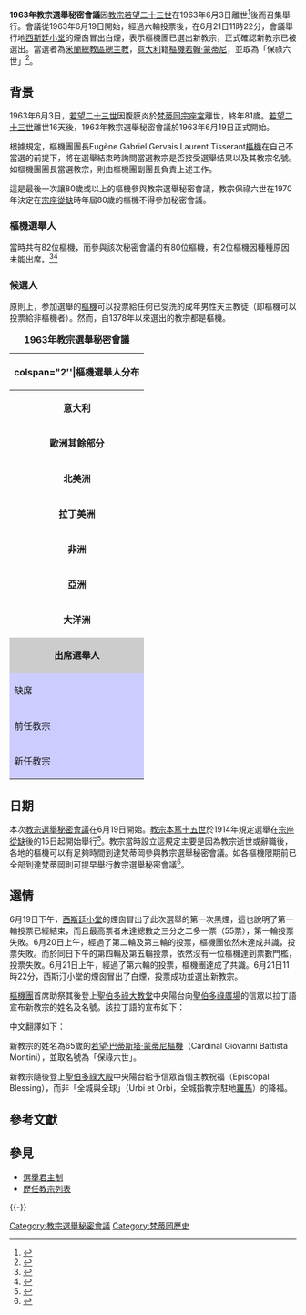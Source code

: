 {{NoteUTC+1}}
{{NoteTA
|1=zh-hans:西斯廷小堂; zh-hk:西斯汀小堂; zh-tw:西斯汀小堂;
}}
{{Infobox papal conclave
|month             =
|year              = 1963年
|dates             = 1963年6月19日 - 1963年6月21日<ref>{{Cite web |url=http://www.catholic-hierarchy.org/event/c1963.html |title=Conclave - 1963 |language=en |accessdate=2017年1月26日 |quote=19 June 1963 to 21 June 1963 |deadurl=no |archiveurl=https://web.archive.org/web/20161207062725/http://www.catholic-hierarchy.org/event/c1963.html |archivedate=2016年12月7日 }}</ref>
|location          = [[梵蒂冈|梵蒂冈]][[宗座宫|宗座宫]][[西斯廷小堂|西斯廷小堂]]
|dean              = {{link-en|尤金-加布里埃爾-熱爾-韋洛朗·蒂塞蘭德|Eugène Gabriel Gervais Laurent Tisserant}}[[樞機|樞機]]<ref>{{Cite web |url=http://www.catholic-hierarchy.org/event/c1963.html |title=Conclave - 1963 |language=en |accessdate=2017年1月26日 |quote=Dean: Eugène-Gabriel-Gervais-Laurent Tisserant †; Age: 79.2 |deadurl=no |archiveurl=https://web.archive.org/web/20161207062725/http://www.catholic-hierarchy.org/event/c1963.html |archivedate=2016年12月7日 }}</ref>
|vicedean          = {{link-en|克萊門特·米卡拉|Clemente Micara}}[[樞機|樞機]]
|camerlengo        = {{link-en|貝尼迪托·阿洛伊西·馬西拉|Benedetto Aloisi Masella}}[[樞機|樞機]]<ref>{{Cite web |url=http://www.catholic-hierarchy.org/event/c1963.html |title=Conclave - 1963 |language=en |accessdate=2017年1月26日 |quote=Camerlengo (Chamberlain): Benedetto Aloisi Masella †; Age: 83.9 |deadurl=no |archiveurl=https://web.archive.org/web/20161207062725/http://www.catholic-hierarchy.org/event/c1963.html |archivedate=2016年12月7日 }}</ref>
|protodeacon       = {{link-en|阿爾弗雷多·奧塔維婭尼|Alfredo Ottaviani}}[[樞機|樞機]]
|secretary         = {{link-en|弗朗切斯科·卡皮諾|Francesco Carpino}}[[主教|主教]]<br>（非樞機而無投票權）
|ballots           = 6月19日下午：第一次黑烟<br>（第一輪投票失败）<ref>樞機團會在教宗選舉秘密會議前決定其開始時間及第一天選舉會有多少輪投票，而每日只有最多四輪投票（每日上午及下午分別只有最多兩輪投票）。如果每日四輪投票後都沒有選出新教宗，西斯汀小堂每日只會最多發放兩次黑煙信號（上午和下午各一次）。若於上午第二輪或下午第二輪投票中選出新教宗，那上午兩輪投票或下午兩輪投票的選票將於上午或下午所有投票完成後一併燃燒，發出白煙信號。{{cite web |url=https://cnsblog.wordpress.com/2013/03/09/conclave-smoke-signal-timetable/ |title=Conclave smoke signal timetable |deadurl=no |archiveurl=https://web.archive.org/web/20130316005423/http://cnsblog.wordpress.com/2013/03/09/conclave-smoke-signal-timetable/ |archivedate=2013-03-16 |accessdate=2017-01-15 }}</ref><br>6月20日上午：第二次黑煙<br>（第二輪及第三輪投票失败）<ref>每日上午只會進行兩次投票，如沒有樞機在每兩輪投票中得到足夠的票數成為新教宗，那麼該兩輪投票的選票將會一起燃燒，意味着只會發放一次黑煙信號。故此如果每日四輪投票後都沒有選出新教宗，西斯汀小堂每日最多發放兩次黑煙信號（上午和下午各一次）。若於上午第二輪（全日第二輪）投票中選出新教宗，上午兩輪投票的選票將於上午兩輪投票後一併燃燒，發出白煙信號。{{cite web |url=https://cnsblog.wordpress.com/2013/03/09/conclave-smoke-signal-timetable/ |title=Conclave smoke signal timetable |deadurl=no |archiveurl=https://web.archive.org/web/20130316005423/http://cnsblog.wordpress.com/2013/03/09/conclave-smoke-signal-timetable/ |archivedate=2013-03-16 |accessdate=2017-01-15 }}</ref><br>6月20日下午：第三次黑煙<br>（第四輪及第五輪投票失敗）<ref>每日下午只會進行兩次投票，如沒有樞機在每兩輪投票中得到足夠的票數成為新教宗，那麼該兩輪投票的選票將會一起燃燒，意味着只會發放一次黑煙信號。故此如果每日四輪投票後都沒有選出新教宗，西斯汀小堂每日最多發放兩次黑煙信號（上午和下午各一次）。若於下午第二輪（全日第四輪）投票中選出新教宗，下午兩輪投票的選票將於下午兩輪投票後一併燃燒，發出白煙信號。{{cite web |url=https://cnsblog.wordpress.com/2013/03/09/conclave-smoke-signal-timetable/ |title=Conclave smoke signal timetable |deadurl=no |archiveurl=https://web.archive.org/web/20130316005423/http://cnsblog.wordpress.com/2013/03/09/conclave-smoke-signal-timetable/ |archivedate=2013-03-16 |accessdate=2017-01-15 }}</ref><br>6月21日 11:22：白煙<br>（第六輪投票成功）
|pope_elected      = [[若翰·蒙蒂尼|若翰·蒙蒂尼]][[樞機|樞機]]
|nametaken         = 保祿六世
|image             = 
|prevconclave_year = 1958年
|prevconclave_link = 1958年教宗選舉秘密會議
|nextconclave_year = 1978年8月
|nextconclave_link = 1978年8月教宗選舉秘密會議
}}

'''1963年教宗選舉秘密會議'''因[[教宗|教宗]][[若望二十三世|若望二十三世]]在1963年6月3日離世<ref>{{Cite web |url = https://global.britannica.com/biography/Saint-John-XXIII |title = Saint John XXIII |author = John Cogley |publisher = 大英百科全書 |language = en |accessdate = 2017年1月26日 |quote = Saint John XXIII, original name Angelo Giuseppe Roncalli (born November 25, 1881, Sotto il Monte, Italy—died June 3, 1963, Rome; beatified September 3, 2000; canonized April 27, 2014; feast day October 11), one of the most popular popes of all time (reigned 1958–63), who inaugurated a new era in the history of the Roman Catholic Church by his openness to change (aggiornamento), shown especially in his convoking of the Second Vatican Council. |archive-date = 2020年6月7日 |archive-url = https://web.archive.org/web/20200607145833/https://global.britannica.com/biography/Saint-John-XXIII }}</ref>後而召集舉行。會議從1963年6月19日開始，經過六輪投票後，在6月21日11時22分，會議舉行地[[西斯廷小堂|西斯廷小堂]]的煙囪冒出白煙，表示樞機團已選出新教宗，正式確認新教宗已被選出。當選者為[[天主教米蘭總教區|米蘭總教區]][[總主教|總主教]]，[[意大利|意大利]]籍[[樞機|樞機]][[若翰·蒙蒂尼|若翰·蒙蒂尼]]，並取{{link-en|教宗名號|Papal name|名號}}為「保祿六世」<ref>{{Cite web|url=http://www.catholic-hierarchy.org/event/c1963.html |title=Conclave - 1963 |language=en |accessdate=2017年1月26日 |quote=Elected Pope: Paul VI (Bl. Giovanni Battista Enrico Antonio Maria Montini †); Age: 65.7...Bl. Giovanni Battista Enrico Antonio Maria Montini †, Archbishop of Milano {Milan}, Italy; Age: 65.7 |deadurl=no |archiveurl=https://web.archive.org/web/20161207062725/http://www.catholic-hierarchy.org/event/c1963.html |archivedate=2016年12月7日 }}</ref>。

== 背景 ==
{{See also|若望二十三世|教宗選舉秘密會議}}

1963年6月3日，[[若望二十三世|若望二十三世]]因腹膜炎於[[梵蒂岡|梵蒂岡]][[宗座宮|宗座宮]]離世，終年81歲。[[若望二十三世|若望二十三世]]離世16天後，1963年教宗選舉秘密會議於1963年6月19日正式開始。

根據規定，樞機團團長Eugène Gabriel Gervais Laurent Tisserant[[樞機|樞機]]在自己不當選的前提下，將在選舉結束時詢問當選教宗是否接受選舉结果以及其教宗名號。如樞機團團長當選教宗，則由樞機團副團長負責上述工作。

這是最後一次讓80歲或以上的樞機參與教宗選舉秘密會議，教宗保祿六世在1970年決定在[[宗座從缺|宗座從缺]]時年屆80歲的樞機不得參加秘密會議。

=== 樞機選舉人 ===
當時共有82位樞機，而參與該次秘密會議的有80位樞機，有2位樞機因種種原因未能出席。<ref>{{Cite web |url=http://www.catholic-hierarchy.org/event/c1963.html |title=Conclave - 1963 |language=en |accessdate=2017年1月26日 |quote=Participated:...Count: 80 |deadurl=no |archiveurl=https://web.archive.org/web/20161207062725/http://www.catholic-hierarchy.org/event/c1963.html |archivedate=2016年12月7日 }}</ref><ref>{{Cite web |url=http://www.catholic-hierarchy.org/event/c1963.html |title=Conclave - 1963 |language=en |accessdate=2017年1月26日 |quote=Unable to Participate:...Count: 2 |deadurl=no |archiveurl=https://web.archive.org/web/20161207062725/http://www.catholic-hierarchy.org/event/c1963.html |archivedate=2016年12月7日 }}</ref>

=== 候選人 ===
原則上，参加選舉的[[樞機|樞機]]可以投票給任何已受洗的成年男性天主教徒（即樞機可以投票給非樞機者）。然而，自1378年以來選出的教宗都是樞機。
{| class="wikitable"  style="width:350px; float:right; margin:0 0 1em 1em; background:#f0f0f0;"
|+'''1963年教宗選舉秘密會議'''
|-
! colspan="2''|'''樞機選舉人分布'''
|-
|style="text-align:center;"|'''意大利'''
| style="text-align:center;"| 29
|-
|style="text-align:center;"|'''歐洲其餘部分'''
| style="text-align:center;"| 27
|-
|style="text-align:center;"|'''北美洲'''
| style="text-align:center;"| 7
|-
|style="text-align:center;"|'''拉丁美洲'''
| style="text-align:center;"| 12
|-
|style="text-align:center;"|'''非洲'''
| style="text-align:center;"| 1
|-
|style="text-align:center;"|'''亞洲'''
| style="text-align:center;"| 5
|-
|style="text-align:center;"|'''大洋洲'''
| style="text-align:center;"| 1
|-
|style="background:#ccc;text-align:center;"|'''出席選舉人'''
!style="background:#ccc;"|80
|-
! style="background:#ccf;"|缺席
! style="background:#ccf;"|2

|-
! style="background:#ccf;"|前任教宗
| style="background:#ccf; text-align:center;"| '''若望二十三世（1958年至1963年）'''
|-
! style="background:#ccf;"|新任教宗
| style="background:#ccf; text-align:center;"| '''保祿六世（1963年至1978年）'''
|}

== 日期 ==
本次[[教宗選舉秘密會議|教宗選舉秘密會議]]在6月19日開始。[[教宗|教宗]][[本篤十五世|本篤十五世]]於1914年規定選舉在[[宗座從缺|宗座從缺]]後的15日起開始舉行<ref>{{cite news |author=Cindy Wooden |date=2013年2月21日 |title=Pope considering last-minute changes to conclave rules, Vatican says |trans-title=梵蒂岡表示教宗正考慮於辭職前修改教宗選舉秘密會議的規則 |url=http://www.todayscatholicnews.org/2013/02/pope-considering-last-minute-changes-to-conclave-rules-vatican-says/ |language=en |newspaper=Today's Catholic News |location= |access-date=2017年1月25日 |quote=[Ambrogio] Piazzoni told reporters the 15-day rule [of conclave] was established by Pope Benedict XV in 1914. |deadurl=yes |archiveurl=https://web.archive.org/web/20130304194841/http://www.todayscatholicnews.org/2013/02/pope-considering-last-minute-changes-to-conclave-rules-vatican-says/ |archivedate=2013年3月4日 }}</ref>。教宗當時設立這規定主要是因為教宗逝世或辭職後，各地的樞機可以有足夠時間到達梵蒂岡參與教宗選舉秘密會議。如各樞機限期前已全部到達梵蒂岡則可提早舉行教宗選舉秘密會議<ref>{{cite news |author=Cindy Wooden |date=2013年2月21日 |title=Pope considering last-minute changes to conclave rules, Vatican says |trans-title=梵蒂岡表示教宗正考慮於辭職前修改教宗選舉秘密會議的規則 |url=http://www.todayscatholicnews.org/2013/02/pope-considering-last-minute-changes-to-conclave-rules-vatican-says/ |language=en |newspaper=Today's Catholic News |location= |access-date=2017年1月25日 |quote=Ambrogio Piazzoni, vice prefect of the Vatican Library and author of the book, "History of Papal Elections," told reporters his interpretation of the document is that the 15 days is tied exclusively to the arrival of the cardinals, who could begin the conclave earlier if they were all assembled. |deadurl=yes |archiveurl=https://web.archive.org/web/20130304194841/http://www.todayscatholicnews.org/2013/02/pope-considering-last-minute-changes-to-conclave-rules-vatican-says/ |archivedate=2013年3月4日 }}</ref>。

== 選情 ==
6月19日下午，[[西斯廷小堂|西斯廷小堂]]的煙囪冒出了此次選舉的第一次黑煙，這也說明了第一輪投票已經結束，而且最高票者未達總數之三分之二多一票（55票），第一輪投票失敗。6月20日上午，經過了第二輪及第三輪的投票，樞機團依然未達成共識，投票失敗。而於同日下午的第四輪及第五輪投票，依然沒有一位樞機達到票數門檻，投票失敗。6月21日上午，經過了第六輪的投票，樞機團達成了共識。6月21日11時22分，西斯汀小堂的煙囪冒出了白煙，投票成功並選出新教宗。

[[樞機團|樞機團]]首席助祭其後登上[[聖伯多祿大教堂|聖伯多祿大教堂]]中央陽台向[[聖伯多祿廣場|聖伯多祿廣場]]的信眾以拉丁語宣布新教宗的姓名及名號。該拉丁語的宣布如下：
{{Cquote|Annuntio vobis gaudium magnum:<br />HABEMUS PAPAM!<br />Eminentissimum et Reverendissimum Dominum,<br />Dominum Ioannem Baptistam Sanctæ Romanæ Ecclesiæ Cardinalem Montini,<br />qui sibi nomen imposuit Paulum Sextum}}

中文翻譯如下：
{{Cquote|我十分高興向你們宣布：<br />我們有了教宗！<br />他是最傑出和最可敬的<br />神聖羅馬教會若翰·蒙蒂尼樞機<br />以「保祿六世」作為他的名號}}

新教宗的姓名為65歲的[[若望·巴蒂斯塔·蒙蒂尼|若望·巴蒂斯塔·蒙蒂尼]][[樞機|樞機]]（Cardinal Giovanni Battista Montini），並取名號為「保祿六世」。

新教宗隨後登上[[聖伯多祿大殿|聖伯多祿大殿]]中央陽台給予信眾首個主教祝福（Episcopal Blessing），而非「全城與全球」（Urbi et Orbi，全城指教宗駐地[[羅馬|羅馬]]）的降福。

== 參考文獻 ==
{{reflist}}

== 參見 ==
* [[選舉君主制|選舉君主制]]
* [[歷任教宗列表|歷任教宗列表]]

{{-}}
{{教宗選舉與秘密會議}}
{{天主教}}

[[Category:教宗選舉秘密會議|Category:教宗選舉秘密會議]]
[[Category:梵蒂岡歷史|Category:梵蒂岡歷史]]